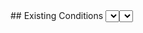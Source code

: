 <Tabs>
  <Tab eventKey="pre_installation" title="Pre-Installation">
    ## Existing Conditions 
    <Select label="What is the fuel type of the existing stovetop/oven/range?" options={["Gas","Electric","None"]} path="existing_cooking_appliance_type" />
  </Tab>
  <Tab eventKey="installation" title="Installation">
    <DateInput label="Installation Date" path="install_date" />

    <PhotoInput id="electric_cooking_appliance_nameplate_photo" label="Nameplate of the Electric Cooking Appliance – Photo">
        Please take a photo of the nameplate of the electric cooking appliance showing the model number and serial number.    
    </PhotoInput>
    <PhotoInput id="circuit_breaker_photo" label="Circuit Breaker – Photo ">
        Please take a picture of the circuit breaker that powers the electric cooling appliance.
    </PhotoInput>
    <ShowOrHide visible={props.data?.existing_cooking_appliance_type === "Gas"}>
      <PhotoInput id="gas_pipe_capped_photo" label="Gas Pipe Capped – Photo">
        Please take a picture of the gas pipe showing it is off and capped.
      </PhotoInput>
    </ShowOrHide>

  </Tab>
  <Tab eventKey="post_installation" title="Post-Installation">
    <Select label="What is the new stovetop/oven/range type?" options={["Standard electric","Induction cooktop"]} path="postinstall_cooking_appliance_type" />
  </Tab>
  <Tab eventKey="report"  title="Report">
    <PrintSection label="Print Report">
    ---
    # Electric Cooking Appliance Upgrade
    ## Photo Report

    <ProjectInfoReport {...props} />

    ## Existing Conditions

    <p> What is the fuel type of the existing stovetop/oven/range?   <strong> { props.data?.existing_cooking_appliance_type} </strong> </p>


    ## Installation
    <Photo id="electric_cooking_appliance_nameplate_photo" label="Nameplate of the Electric Cooking Appliance – Photo" required>
        Please take a photo of the nameplate of the electric cooking appliance showing the model number and serial number.    
    </Photo>
    <Photo id="circuit_breaker_photo" label="Circuit Breaker – Photo " required>
        Please take a picture of the circuit breaker that powers the electric cooling appliance.
    </Photo>
    
    <ShowOrHide visible={props.data?.existing_cooking_appliance_type === "Gas"}>
      <Photo id="gas_pipe_capped_photo" label="Gas Pipe Capped – Photo" required>
        Please take a picture of the gas pipe showing it is off and capped.
      </Photo>
    </ShowOrHide>

    ## Post Installation

    <p> What is the fuel type of the new stovetop/oven/range?   <strong> { props.data?.postinstall_cooking_appliance_type } </strong> </p>

    </PrintSection>
  </Tab>
</Tabs>